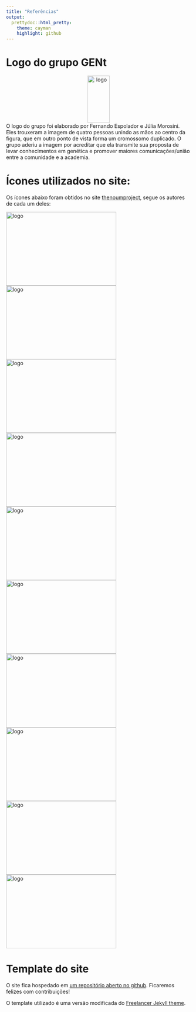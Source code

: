 ```yaml
---
title: "Referências"
output:
  prettydoc::html_pretty:
    theme: cayman
    highlight: github
---
```


# Logo do grupo GENt

<center><img src="img/gent.logo.png" alt="logo" width="60" height="128"></center>

O logo do grupo foi elaborado por Fernando Espolador e Júlia Morosini. Eles trouxeram a imagem de quatro pessoas unindo as mãos ao centro da figura, que em outro ponto de vista forma um cromossomo duplicado. O grupo aderiu a imagem por acreditar que ela transmite sua proposta de levar conhecimentos em genética e promover maiores comunicações/união entre a comunidade e a academia.</center>

# Ícones utilizados no site:

Os ícones abaixo foram obtidos no site [thenoumproject](https://thenounproject.com/), segue os autores de cada um deles:


<img src="img/noun_botany.svg" alt="logo" width="300" height="200"> 
<img src="img/noun_chemical.svg" alt="logo" width="300" height="200"> 
<img src="img/noun_forensic.svg" alt="logo" width="300" height="200"> 
<img src="img/noun_scientist1.svg" alt="logo" width="300" height="200"> 
<img src="img/noun_scientist2.svg" alt="logo" width="300" height="200"> 
<img src="img/noun_scientist3.svg" alt="logo" width="300" height="200"> 
<img src="img/noun_butterfly.svg" alt="logo" width="300" height="200"> 
<img src="img/noun_union.svg" alt="logo" width="300" height="200"> 
<img src="img/noun_presentation.svg" alt="logo" width="300" height="200"> 
<img src="img/noun_training.svg" alt="logo" width="300" height="200"> 


# Template do site

O site fica hospedado em [um repositório aberto no github](https://github.com/GENt-esalq/GENt-esalq.github.io). Ficaremos felizes com contribuições!

O template utilizado é uma versão modificada do [Freelancer Jekyll theme](https://github.com/jeromelachaud/freelancer-theme).


